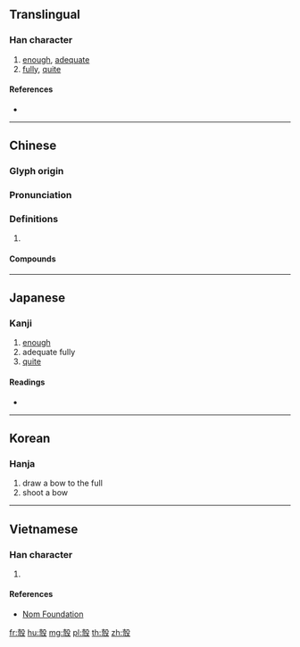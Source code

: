 ==Translingual==

===Han character===
{{Han char|rn=57|rad=弓|as=10|sn=13|four=47247|canj=GNHNE,XGNHN|ids=⿹𣪊弓}}

# [[enough]], [[adequate]]
# [[fully]], [[quite]]

====References====
* {{Han ref|kx=0360.290|dkj=09844|dj=0678.200|hdz=32161.090|uh=5F40|ud=24384|bh=DD62|bd=56674}}

----

==Chinese==
{{zh-forms}}

===Glyph origin===
{{Han etym}}

===Pronunciation===
{{zh-pron
|m=gòu
|c=gau3
|mc=y
|oc=y
|cat=
}}

===Definitions===
{{zh-hanzi}}

# {{rfdef|zh}}

====Compounds====
{{zh-der|不彀味|張羅彀弓|入彀|彀中|彀率|不能彀|彀者|不彀|機彀|英雄入彀|能彀|落彀}}

----

==Japanese==

===Kanji===
{{ja-kanji|grade=|rs=弓10}}

# [[enough]]
# adequate fully
# [[quite]]

====Readings====
* {{ja-readings|on=[[こう]] (kō), [[く]] (ku)|kun=}}

----

==Korean==

===Hanja===
{{ko-hanja|hangeul=구|eumhun=|rv=gu|mr=ku|y=kwu}}

# draw a bow to the full
# shoot a bow

----

==Vietnamese==

===Han character===
{{vi-readings|rs=弓10|hanviet=cấu}}

# {{defn|lang=vi|sort=弓10}}

====References====
* [http://nomfoundation.org/common/nom_details.php?codepoint=5f40 Nom Foundation]

[[fr:彀]]
[[hu:彀]]
[[mg:彀]]
[[pl:彀]]
[[th:彀]]
[[zh:彀]]